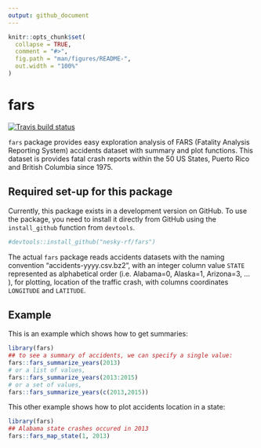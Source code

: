 ```yaml
---
output: github_document
---
```


<!-- README.md is generated from README.Rmd. Please edit that file -->

```r
knitr::opts_chunk$set(
  collapse = TRUE,
  comment = "#>",
  fig.path = "man/figures/README-",
  out.width = "100%"
)
```

# fars

<!-- badges: start -->
[![Travis build status](https://travis-ci.com/nesky-rf/fars.svg?branch=master)](https://travis-ci.com/nesky-rf/fars)
<!-- badges: end -->

`fars` package provides easy exploration analysis of FARS (Fatality Analysis Reporting System) accidents dataset with summary and plot functions. This dataset is provides  fatal crash reports within the 50 US States, Puerto Rico and British Columbia since 1975. 

## Required set-up for this package
Currently, this package exists in a development version on GitHub. To use the package, you need to install it directly from GitHub using the `install_github` function from `devtools`.

```r
#devtools::install_github("nesky-rf/fars")
```

The actual `fars` package reads accidents datasets with the naming convention "accidents-yyyy.csv.bz2", with an integer column value `STATE` represented as alphabetical order (i.e. Alabama=0, Alaska=1, Arizona=3, ... ), for plotting, location of the traffic crash, with columns coordinates `LONGITUDE` and `LATITUDE`.

## Example

This is an example which shows how to get summaries:

```r
library(fars)
## to see a summary of accidents, we can specify a single value:
fars::fars_summarize_years(2013)
# or a list of values,
fars::fars_summarize_years(2013:2015)
# or a set of values,
fars::fars_summarize_years(c(2013,2015))
```

This other example shows how to plot accidents location in a state:

```r
library(fars)
## Alabama state crashes occured in 2013
fars::fars_map_state(1, 2013)

```
